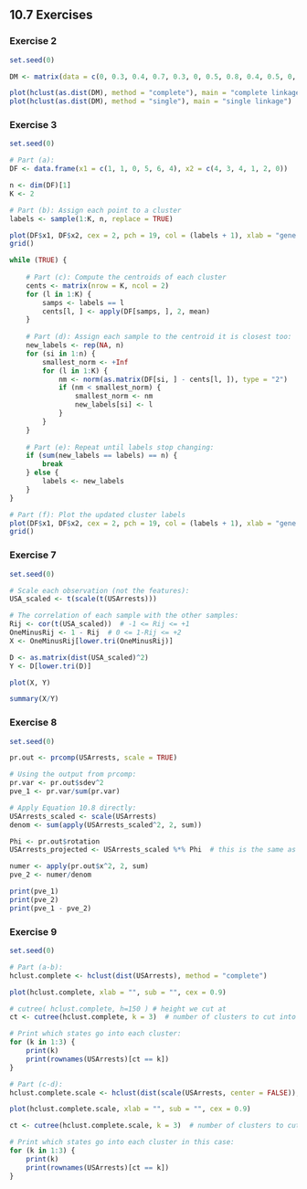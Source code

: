 ## 10.7 Exercises

### Exercise 2

```r
set.seed(0)

DM <- matrix(data = c(0, 0.3, 0.4, 0.7, 0.3, 0, 0.5, 0.8, 0.4, 0.5, 0, 0.45, 0.7, 0.8, 0.45, 0), nrow = 4, ncol = 4, byrow = TRUE)

plot(hclust(as.dist(DM), method = "complete"), main = "complete linkage")
plot(hclust(as.dist(DM), method = "single"), main = "single linkage")

```

### Exercise 3
```r
set.seed(0)

# Part (a):
DF <- data.frame(x1 = c(1, 1, 0, 5, 6, 4), x2 = c(4, 3, 4, 1, 2, 0))

n <- dim(DF)[1]
K <- 2

# Part (b): Assign each point to a cluster
labels <- sample(1:K, n, replace = TRUE)

plot(DF$x1, DF$x2, cex = 2, pch = 19, col = (labels + 1), xlab = "gene index", ylab = "unpaired t-value")
grid()

while (TRUE) {
    
    # Part (c): Compute the centroids of each cluster
    cents <- matrix(nrow = K, ncol = 2)
    for (l in 1:K) {
        samps <- labels == l
        cents[l, ] <- apply(DF[samps, ], 2, mean)
    }
    
    # Part (d): Assign each sample to the centroid it is closest too:
    new_labels <- rep(NA, n)
    for (si in 1:n) {
        smallest_norm <- +Inf
        for (l in 1:K) {
            nm <- norm(as.matrix(DF[si, ] - cents[l, ]), type = "2")
            if (nm < smallest_norm) {
                smallest_norm <- nm
                new_labels[si] <- l
            }
        }
    }
    
    # Part (e): Repeat until labels stop changing:
    if (sum(new_labels == labels) == n) {
        break
    } else {
        labels <- new_labels
    }
}

# Part (f): Plot the updated cluster labels
plot(DF$x1, DF$x2, cex = 2, pch = 19, col = (labels + 1), xlab = "gene index", ylab = "unpaired t-value")
grid()
```

### Exercise 7
```r
set.seed(0)

# Scale each observation (not the features):
USA_scaled <- t(scale(t(USArrests)))

# The correlation of each sample with the other samples:
Rij <- cor(t(USA_scaled))  # -1 <= Rij <= +1 
OneMinusRij <- 1 - Rij  # 0 <= 1-Rij <= +2 
X <- OneMinusRij[lower.tri(OneMinusRij)]

D <- as.matrix(dist(USA_scaled)^2)
Y <- D[lower.tri(D)]

plot(X, Y)

summary(X/Y)
```

### Exercise 8
```r
set.seed(0)

pr.out <- prcomp(USArrests, scale = TRUE)

# Using the output from prcomp:
pr.var <- pr.out$sdev^2
pve_1 <- pr.var/sum(pr.var)

# Apply Equation 10.8 directly:
USArrests_scaled <- scale(USArrests)
denom <- sum(apply(USArrests_scaled^2, 2, sum))

Phi <- pr.out$rotation
USArrests_projected <- USArrests_scaled %*% Phi  # this is the same as pr.out$x

numer <- apply(pr.out$x^2, 2, sum)
pve_2 <- numer/denom

print(pve_1)
print(pve_2)
print(pve_1 - pve_2) 
```

### Exercise 9
```r
set.seed(0)

# Part (a-b):
hclust.complete <- hclust(dist(USArrests), method = "complete")

plot(hclust.complete, xlab = "", sub = "", cex = 0.9)

# cutree( hclust.complete, h=150 ) # height we cut at
ct <- cutree(hclust.complete, k = 3)  # number of clusters to cut into

# Print which states go into each cluster:
for (k in 1:3) {
    print(k)
    print(rownames(USArrests)[ct == k])
}

# Part (c-d):
hclust.complete.scale <- hclust(dist(scale(USArrests, center = FALSE)), method = "complete")

plot(hclust.complete.scale, xlab = "", sub = "", cex = 0.9)

ct <- cutree(hclust.complete.scale, k = 3)  # number of clusters to cut into

# Print which states go into each cluster in this case:
for (k in 1:3) {
    print(k)
    print(rownames(USArrests)[ct == k])
}
 
```
